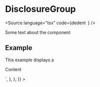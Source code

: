 
<Meta title="Data/DisclosureGroup" component={DisclosureGroup} />

# DisclosureGroup

<Source
  language="tsx"
  code={dedent`
  `}
/>

Some text about the component

## Example

This example displays a

<Preview>
  <Story
    name="a) Disclosure Group"
    args={{}}
    parameters={{
      docs: {
        source: {
          code: dedent`
            <DisclosureGroup
              title="Disclosure Group"
              description="This is a disclosure group"
            >
              <p>Content</p>
            </DisclosureGroup>`,
        },
      },
    }}
  >
    <BasicDisclosureGroup />
  </Story>
</Preview>
